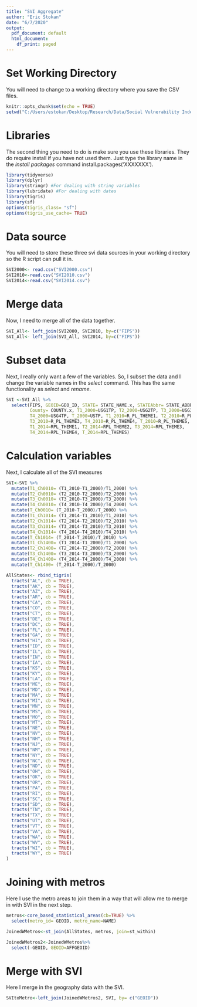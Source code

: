 ---
title: "SVI Aggregate"
author: "Eric Stokan"
date: "6/7/2020"
output:
  pdf_document: default
  html_document:
    df_print: paged
---

# Set Working Directory

You will need to change to a working directory where you save the CSV files.

```{r setup}
knitr::opts_chunk$set(echo = TRUE)
setwd("C:/Users/estokan/Desktop/Research/Data/Social Vulnerability Index")
```

# Libraries

The second thing you need to do is make sure you use these libraries.  They do require install if you have not used them.  Just type the library name in the *install packages* command install.packages('XXXXXXX').

```{r Libraries, echo=TRUE, message=FALSE, warning=FALSE}
library(tidyverse)
library(dplyr)
library(stringr) #For dealing with string variables
library(lubridate) #For dealing with dates
library(tigris)
library(sf)
options(tigris_class= "sf")
options(tigris_use_cache= TRUE)
```


# Data source

You will need to store these three svi data sources in your working directory so the R script can pull it in.

```{r Data SVI, echo=TRUE, message=FALSE, warning=FALSE, paged.print=FALSE}

SVI2000<- read.csv("SVI2000.csv")
SVI2010<-read.csv("SVI2010.csv")
SVI2014<-read.csv("SVI2014.csv")
```

# Merge data

Now, I need to merge all of the data together.

```{r Merge Data, echo=TRUE, message=FALSE, warning=FALSE, paged.print=FALSE}

SVI_All<- left_join(SVI2000, SVI2010, by=c("FIPS"))
SVI_All<- left_join(SVI_All, SVI2014, by=c("FIPS"))

```

# Subset data

Next, I really only want a few of the variables.  So, I subset the data and I change the variable names in the *select* command.  This has the same functionality as *select* and *rename*.

```{r SVI Calcualtions, echo=TRUE, message=FALSE, warning=FALSE, paged.print=FALSE}

SVI <-SVI_All %>%
  select(FIPS, GEOID=GEO_ID, STATE= STATE_NAME.x, STATEAbbr= STATE_ABBR.x, 
         County= COUNTY.x, T1_2000=USG1TP, T2_2000=USG2TP, T3_2000=USG3TP, 
         T4_2000=USG4TP, T_2000=USTP, T1_2010=R_PL_THEME1, T2_2010=R_PL_THEME2, 
         T3_2010=R_PL_THEME3, T4_2010=R_PL_THEME4, T_2010=R_PL_THEMES, 
         T1_2014=RPL_THEME1, T2_2014=RPL_THEME2, T3_2014=RPL_THEME3, 
         T4_2014=RPL_THEME4, T_2014=RPL_THEMES)
```

# Calculation variables

Next, I calculate all of the SVI measures

```{r SVI Mutations, echo=TRUE, message=FALSE, warning=FALSE, paged.print=FALSE}
SVI<-SVI %>%
  mutate(T1_Ch0010= (T1_2010-T1_2000)/T1_2000) %>%
  mutate(T2_Ch0010= (T2_2010-T2_2000)/T2_2000) %>%
  mutate(T3_Ch0010= (T3_2010-T3_2000)/T3_2000) %>%
  mutate(T4_Ch0010= (T4_2010-T4_2000)/T4_2000) %>%
  mutate(T_Ch0010= (T_2010-T_2000)/T_2000) %>%
  mutate(T1_Ch1014= (T1_2014-T1_2010)/T1_2010) %>%
  mutate(T2_Ch1014= (T2_2014-T2_2010)/T2_2010) %>%
  mutate(T3_Ch1014= (T3_2014-T3_2010)/T3_2010) %>%
  mutate(T4_Ch1014= (T4_2014-T4_2010)/T4_2010) %>%
  mutate(T_Ch1014= (T_2014-T_2010)/T_2010) %>%
  mutate(T1_Ch1400= (T1_2014-T1_2000)/T1_2000) %>%
  mutate(T2_Ch1400= (T2_2014-T2_2000)/T2_2000) %>%
  mutate(T3_Ch1400= (T3_2014-T3_2000)/T3_2000) %>%
  mutate(T4_Ch1400= (T4_2014-T4_2000)/T4_2000) %>%
  mutate(T_Ch1400= (T_2014-T_2000)/T_2000) 
```

```{r Get Tracts by Metro, echo=TRUE, message=FALSE, warning=FALSE, paged.print=FALSE}
AllStates<- rbind_tigris(
  tracts("AL", cb = TRUE), 
  tracts("AK", cb = TRUE),
  tracts("AZ", cb = TRUE), 
  tracts("AR", cb = TRUE),
  tracts("CA", cb = TRUE), 
  tracts("CO", cb = TRUE),
  tracts("CT", cb = TRUE), 
  tracts("DE", cb = TRUE),
  tracts("DC", cb = TRUE), 
  tracts("FL", cb = TRUE),
  tracts("GA", cb = TRUE), 
  tracts("HI", cb = TRUE),
  tracts("ID", cb = TRUE), 
  tracts("IL", cb = TRUE),
  tracts("IN", cb = TRUE), 
  tracts("IA", cb = TRUE),
  tracts("KS", cb = TRUE), 
  tracts("KY", cb = TRUE),
  tracts("LA", cb = TRUE), 
  tracts("ME", cb = TRUE),
  tracts("MD", cb = TRUE), 
  tracts("MA", cb = TRUE),
  tracts("MI", cb = TRUE), 
  tracts("MN", cb = TRUE),
  tracts("MS", cb = TRUE), 
  tracts("MO", cb = TRUE),
  tracts("MT", cb = TRUE), 
  tracts("NE", cb = TRUE),
  tracts("NV", cb = TRUE), 
  tracts("NH", cb = TRUE),
  tracts("NJ", cb = TRUE), 
  tracts("NM", cb = TRUE),
  tracts("NY", cb = TRUE),
  tracts("NC", cb = TRUE), 
  tracts("ND", cb = TRUE),
  tracts("OH", cb = TRUE), 
  tracts("OK", cb = TRUE),
  tracts("OR", cb = TRUE), 
  tracts("PA", cb = TRUE),
  tracts("RI", cb = TRUE), 
  tracts("SC", cb = TRUE),
  tracts("SD", cb = TRUE), 
  tracts("TN", cb = TRUE),
  tracts("TX", cb = TRUE), 
  tracts("UT", cb = TRUE),
  tracts("VT", cb = TRUE), 
  tracts("VA", cb = TRUE),
  tracts("WA", cb = TRUE), 
  tracts("WV", cb = TRUE),
  tracts("WI", cb = TRUE), 
  tracts("WY", cb = TRUE)
)
```

# Joining with metros

Here I use the metro areas to join them in a way that will allow me to merge in with SVI in the next step.

```{r Get Tracts by Metro2, echo=TRUE, message=FALSE, warning=FALSE, paged.print=FALSE}
metros<-core_based_statistical_areas(cb=TRUE) %>%
  select(metro_id= GEOID, metro_name=NAME)

JoinedWMetros<-st_join(AllStates, metros, join=st_within)

JoinedWMetros2<-JoinedWMetros%>%
  select(-GEOID, GEOID=AFFGEOID)

```

# Merge with SVI

Here I merge in the geography data with the SVI.

```{r Join SVI to Metros, echo=TRUE, message=FALSE, warning=FALSE, paged.print=FALSE}

SVItoMetro<-left_join(JoinedWMetros2, SVI, by= c("GEOID"))

```
